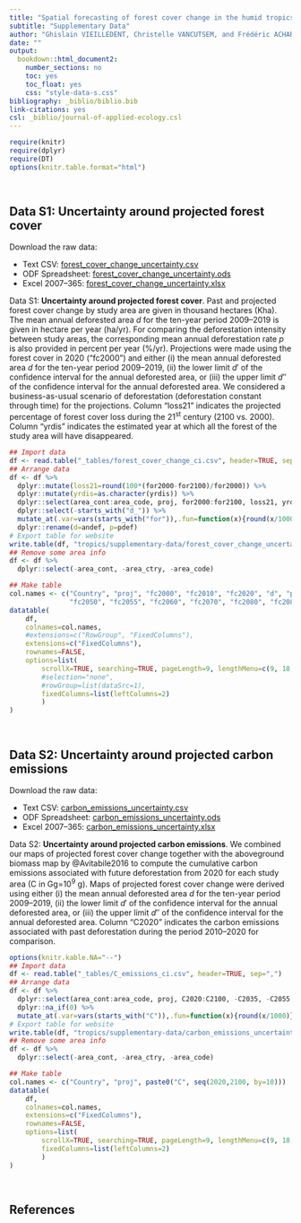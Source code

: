 ```yaml
---
title: "Spatial forecasting of forest cover change in the humid tropics over the 21^st^ century"
subtitle: "Supplementary Data"
author: "Ghislain VIEILLEDENT, Christelle VANCUTSEM, and Frédéric ACHARD"
date: ""
output:
  bookdown::html_document2:
    number_sections: no
    toc: yes
    toc_float: yes
    css: "style-data-s.css"
bibliography: _biblio/biblio.bib
link-citations: yes
csl: _biblio/journal-of-applied-ecology.csl
---
```


```r
require(knitr)
require(dplyr)
require(DT)
options(knitr.table.format="html")
```

<span style="display: block; height: 15px;"></span>

<!------------------------------>
<!-- Forest cover projections -->
<!------------------------------>

## Data S1: Uncertainty around projected forest cover

Download the raw data:

* Text CSV: [forest_cover_change_uncertainty.csv](tropics/supplementary-data/forest_cover_change_uncertainty.csv)
* ODF Spreadsheet: [forest_cover_change_uncertainty.ods](tropics/supplementary-data/forest_cover_change_uncertainty.ods)
* Excel 2007--365: [forest_cover_change_uncertainty.xlsx](tropics/supplementary-data/forest_cover_change_uncertainty.xlsx)

Data S1: **Uncertainty around projected forest cover**. Past and projected forest cover change by study area are given in thousand hectares (Kha). The mean annual deforested area $d$ for the ten-year period 2009--2019 is given in hectare per year (ha/yr). For comparing the deforestation intensity between study areas, the corresponding mean annual deforestation rate $p$ is also provided in percent per year (%/yr). Projections were made using the forest cover in 2020 ("fc2000") and either (i) the mean annual deforested area $d$ for the ten-year period 2009--2019, (ii) the lower limit $d'$ of the confidence interval for the annual deforested area, or (iii) the upper limit $d''$ of the confidence interval for the annual deforested area. We considered a business-as-usual scenario of deforestation (deforestation constant through time) for the projections. Column "loss21" indicates the projected percentage of forest cover loss during the 21^st^ century (2100 vs. 2000). Column "yrdis" indicates the estimated year at which all the forest of the study area will have disappeared.\vspace{0.5cm}

```r
## Import data
df <- read.table("_tables/forest_cover_change_ci.csv", header=TRUE, sep=",")
## Arrange data
df <- df %>%
  dplyr::mutate(loss21=round(100*(for2000-for2100)/for2000)) %>%
  dplyr::mutate(yrdis=as.character(yrdis)) %>%
  dplyr::select(area_cont:area_code, proj, for2000:for2100, loss21, yrdis, -for2005, -for2015, -for2035) %>%
  dplyr::select(-starts_with("d_")) %>%
  mutate_at(.var=vars(starts_with("for")),.fun=function(x){round(x/1000)}) %>%
  dplyr::rename(d=andef, p=pdef)
# Export table for website
write.table(df, "tropics/supplementary-data/forest_cover_change_uncertainty.csv", sep=",", row.names=FALSE)
## Remove some area info
df <- df %>%
  dplyr::select(-area_cont, -area_ctry, -area_code)

## Make table
col.names <- c("Country", "proj", "fc2000", "fc2010", "fc2020", "d", "p", "fc2030", "fc2040",
               "fc2050", "fc2055", "fc2060", "fc2070", "fc2080", "fc2085", "fc2090", "fc2100", "loss21", "yrdis")
datatable(
	df,
	colnames=col.names,
	#extensions=c("RowGroup", "FixedColumns"),
	extensions=c("FixedColumns"),
	rownames=FALSE,
	options=list(
		scrollX=TRUE, searching=TRUE, pageLength=9, lengthMenu=c(9, 18, 36),
		#selection="none", 
		#rowGroup=list(dataSrc=1),
		fixedColumns=list(leftColumns=2)
		)
)

```

<span style="display: block; height: 15px;"></span>

<!---------------------------------------------------->
<!-- Carbon emissions associated with deforestation -->
<!---------------------------------------------------->

## Data S2: Uncertainty around projected carbon emissions

Download the raw data:

* Text CSV: [carbon_emissions_uncertainty.csv](tropics/supplementary-data/carbon_emissions_uncertainty.csv)
* ODF Spreadsheet: [carbon_emissions_uncertainty.ods](tropics/supplementary-data/carbon_emissions_uncertainty.ods)
* Excel 2007--365: [carbon_emissions_uncertainty.xlsx](tropics/supplementary-data/carbon_emissions_uncertainty.xlsx)

Data S2: **Uncertainty around projected carbon emissions**. We combined our maps of projected forest cover change together with the aboveground biomass map by @Avitabile2016 to compute the cumulative carbon emissions associated with future deforestation from 2020 for each study area (C in Gg=10^9^ g). Maps of projected forest cover change were derived using either (i) the mean annual deforested area $d$ for the ten-year period 2009--2019, (ii) the lower limit $d'$ of the confidence interval for the annual deforested area, or (iii) the upper limit $d''$ of the confidence interval for the annual deforested area. Column "C2020" indicates the carbon emissions associated with past deforestation during the period 2010--2020 for comparison.\vspace{0.5cm}

```r
options(knitr.kable.NA="--")
## Import data
df <- read.table("_tables/C_emissions_ci.csv", header=TRUE, sep=",")
## Arrange data
df <- df %>%
  dplyr::select(area_cont:area_code, proj, C2020:C2100, -C2035, -C2055, -C2085) %>%
  dplyr::na_if(0) %>%
  mutate_at(.var=vars(starts_with("C")),.fun=function(x){round(x/1000)})
# Export table for website
write.table(df, "tropics/supplementary-data/carbon_emissions_uncertainty.csv", sep=",", row.names=FALSE)
## Remove some area info
df <- df %>%
  dplyr::select(-area_cont, -area_ctry, -area_code)

## Make table
col.names <- c("Country", "proj", paste0("C", seq(2020,2100, by=10)))
datatable(
	df,
	colnames=col.names,
	extensions=c("FixedColumns"),
	rownames=FALSE,
	options=list(
		scrollX=TRUE, searching=TRUE, pageLength=9, lengthMenu=c(9, 18, 36),
		fixedColumns=list(leftColumns=2)
		)
)
```

<span style="display: block; height: 15px;"></span>

<!----------------->
<!-- References  -->
<!----------------->

## References

